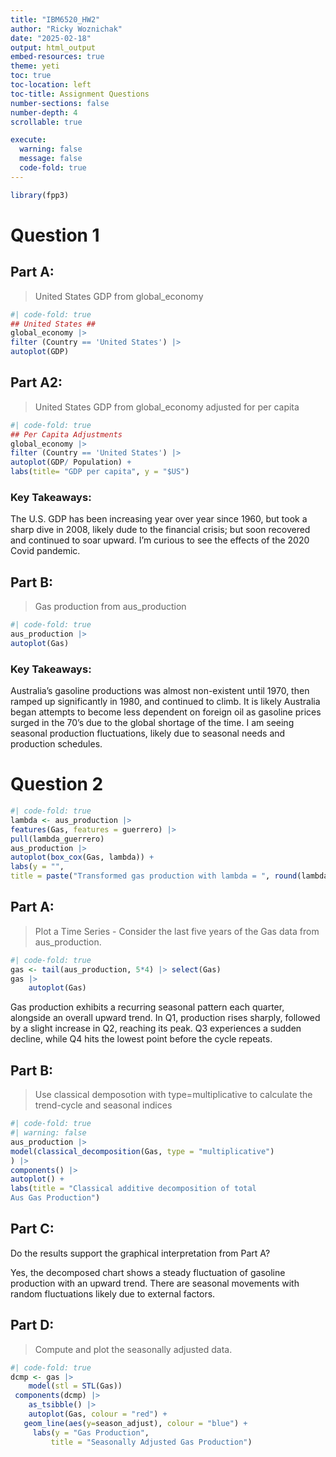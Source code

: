 ```yaml
---
title: "IBM6520_HW2"
author: "Ricky Woznichak"
date: "2025-02-18"
output: html_output
embed-resources: true
theme: yeti
toc: true
toc-location: left
toc-title: Assignment Questions
number-sections: false
number-depth: 4
scrollable: true

execute: 
  warning: false
  message: false
  code-fold: true
---
```


```r
library(fpp3)
```

# Question 1

## Part A:

> United States GDP from global_economy

```r
#| code-fold: true
## United States ##
global_economy |>
filter (Country == 'United States') |>
autoplot(GDP)
```

## Part A2:

> United States GDP from global_economy adjusted for per capita

```r
#| code-fold: true
## Per Capita Adjustments
global_economy |>
filter (Country == 'United States') |>
autoplot(GDP/ Population) +
labs(title= "GDP per capita", y = "$US")

```

::: callout-note
### Key Takeaways:

The U.S. GDP has been increasing year over year since 1960, but took a sharp dive in 2008, likely dude to the financial crisis; but soon recovered and continued to soar upward. I'm curious to see the effects of the 2020 Covid pandemic.
:::

## Part B:

> Gas production from aus_production

```r
#| code-fold: true
aus_production |>
autoplot(Gas)
```

::: callout-note
### Key Takeaways:

Australia's gasoline productions was almost non-existent until 1970, then ramped up significantly in 1980, and continued to climb. It is likely Australia began attempts to become less dependent on foreign oil as gasoline prices surged in the 70's due to the global shortage of the time. I am seeing seasonal production fluctuations, likely due to seasonal needs and production schedules.
:::

# Question 2

```r
#| code-fold: true
lambda <- aus_production |>
features(Gas, features = guerrero) |>
pull(lambda_guerrero)
aus_production |>
autoplot(box_cox(Gas, lambda)) +
labs(y = "",
title = paste("Transformed gas production with lambda = ", round(lambda,2)))
```

## Part A:

> Plot a Time Series - Consider the last five years of the Gas data from aus_production.

```r
#| code-fold: true
gas <- tail(aus_production, 5*4) |> select(Gas)
gas |>
    autoplot(Gas)
```

::: callout-note
Gas production exhibits a recurring seasonal pattern each quarter, alongside an overall upward trend. In Q1, production rises sharply, followed by a slight increase in Q2, reaching its peak. Q3 experiences a sudden decline, while Q4 hits the lowest point before the cycle repeats.
:::

## Part B:

> Use classical demposotion with type=multiplicative to calculate the trend-cycle and seasonal indices

```r
#| code-fold: true
#| warning: false
aus_production |>
model(classical_decomposition(Gas, type = "multiplicative")
) |>
components() |>
autoplot() +
labs(title = "Classical additive decomposition of total
Aus Gas Production")
```

## Part C:

::: callout-note
Do the results support the graphical interpretation from Part A?

Yes, the decomposed chart shows a steady fluctuation of gasoline production with an upward trend. There are seasonal movements with random fluctuations likely due to external factors.
:::

## Part D:

> Compute and plot the seasonally adjusted data.

```r
#| code-fold: true
dcmp <- gas |>
    model(stl = STL(Gas))
 components(dcmp) |>
    as_tsibble() |>
    autoplot(Gas, colour = "red") +
   geom_line(aes(y=season_adjust), colour = "blue") +
     labs(y = "Gas Production",
         title = "Seasonally Adjusted Gas Production")
```
